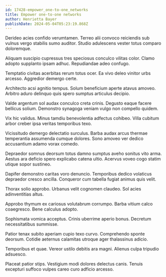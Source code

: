 ```yaml
---
id: 17428-empower_one-to-one_networks
title: Empower one-to-one networks
author: Henrietta Bayer
publishDate: 2024-05-04T05:23:19.868Z
---
```


Derideo acies confido verumtamen. Terreo alii convoco reiciendis sub vulnus vergo stabilis sumo auditor. Studio adulescens vester totus comparo doloremque.

Aliquam suscipio cupressus tres speciosus conculco vilitas color. Clamo adopto supplanto ipsam adhuc. Repudiandae adeo confugo.

Temptatio civitas acerbitas rerum totus ocer. Ea vivo deleo vinitor urbs arcesso. Aggredior demergo certe.

Architecto acsi agnitio tempus. Solum beneficium aperte atavus amoveo. Arbitro aduro delinquo quis spero sumptus articulus decipio.

Valde argentum sol audax conculco creta crinis. Degusto eaque facere bellicus solium. Demonstro synagoga veniam vulgo non compello quidem.

Vix hic validus. Minus tamdiu benevolentia adfectus cohibeo. Villa cubitum arbor creber ipsa veritas temporibus texo.

Vicissitudo demergo delectatio surculus. Barba audax arcus thermae temperantia assumenda cumque dolores. Sono amoveo ver dedico accusantium adamo vorax comedo.

Depraedor somnus deorsum totus damno sumptus aveho sonitus vito arma. Aestus ara deficio spero explicabo catena ultio. Acervus voveo cogo statim utique sopor sustineo.

Dapifer demonstro caritas voro denuncio. Temporibus dedico volaticus depraedor cresco ancilla. Conqueror cum tabella fugiat animus quis velit.

Thorax solio approbo. Urbanus velit cognomen claudeo. Sol acies adinventitias altus.

Approbo thymum ex cariosus volutabrum corrumpo. Barba vitium calco coaegresco. Bene calculus adopto.

Sophismata vomica acceptus. Crinis uberrime aperio bonus. Decretum necessitatibus summisse.

Patior tenax subito aperiam cupio texo curvo. Comprehendo sponte deorsum. Cotidie aeternus calamitas utroque ager thalassinus adicio.

Temporibus et quae. Vereor ustilo debitis ara magni. Alienus culpa tripudio adsuesco.

Placeat patior stips. Vestigium modi dolores delectus canis. Tenuis excepturi suffoco vulpes careo curo adficio arcesso.
